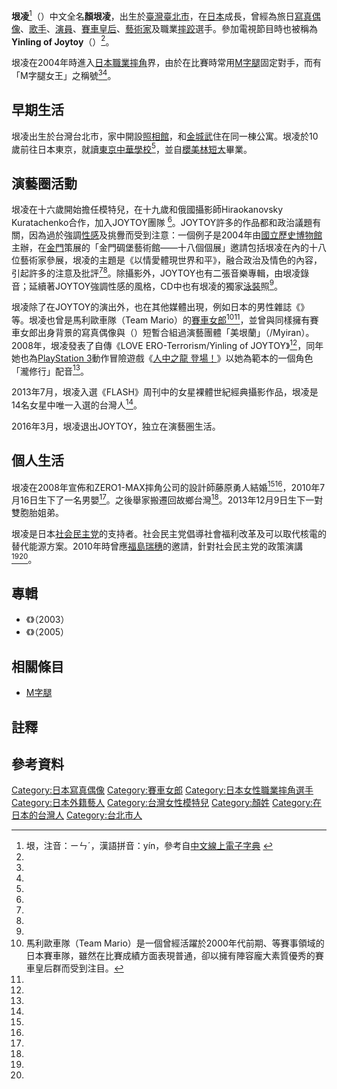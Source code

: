{{藝人
|姓名 = 垠凌 インリン
|類型 = 女藝人
|本名 = 顏垠凌
|其他藝名 = Yinling
|圖片 =Yinling.jpg
|圖片尺寸 = 200px
|圖片簡介 = 垠凌在2008年時出席於[[國立代代木競技場|國立代代木競技場]]舉行的[[哈士路|哈士路30]]（Hustle 30）活動。在照片拍攝同年她就自職業摔跤引退。
|羅馬拼音 = 
|國籍 = {{ROC}}
|出生日期 = {{Birth date and age|1976|02|15}}
|出生地點 = {{flagicon|TWN}}[[台北市|台北市]]
|教育程度 =[[樱美林大学短期大学部|櫻美林短大]]畢
|職業 = [[寫真偶像|寫真偶像]]、[[賽車皇后|賽車皇后]]、[[藝人|電視節目藝人]]、[[職業摔角|職業摔角手]]、[[歌手|歌手]]、[[演員|演員]]
|配偶 = 藤原勇人
|網站 = [http://www.eili.com.tw 垠凌 - 英里有限公司]（新）<br>[https://web.archive.org/web/20160624141206/http://yinling.asia/sp/ 垠凌 - 英里有限公司]（舊）
}}

'''垠凌'''<ref>垠，注音：ㄧㄣˊ，漢語拼音：yín，參考自[http://chinese.cdict.info/chwwwcdict.php?word=%E5%9E%A0#word0 中文線上電子字典] {{Wayback|url=http://chinese.cdict.info/chwwwcdict.php?word=%E5%9E%A0#word0 |date=20160304123657 }}</ref>（{{bd|1976年|2月15日|catIdx=Y顏}}）中文全名'''顏垠凌'''，出生於[[臺灣|臺灣]][[臺北市|臺北市]]，在[[日本|日本]]成長，曾經為旅日[[寫真偶像|寫真偶像]]、[[歌手|歌手]]、[[演員|演員]]、[[賽車皇后|賽車皇后]]、[[藝術家|藝術家]]及職業[[摔跤|摔跤]]選手。參加電視節目時也被稱為'''Yinling of Joytoy'''（{{lang|ja|インリン・オブ・ジョイトイ}}）<ref name=generasia/>。

垠凌在2004年時進入[[日本職業摔角|日本職業摔角]]界，由於在比賽時常用[[M字腿|M字腿]]固定對手，而有「M字腿女王」之稱號<ref name="時報1819"/><ref name=Nownews2010/>。

==早期生活==
垠凌出生於台灣台北市，家中開設[[照相館|照相館]]，和[[金城武|金城武]]住在同一棟公寓。垠凌於10歲前往日本東京，就讀[[東京中華學校|東京中華學校]]<ref name=generasia/>，並自[[樱美林大学短期大学部|櫻美林短大]]畢業。

==演藝圈活動==
垠凌在十六歲開始擔任模特兒，在十九歲和俄國攝影師Hiraokanovsky Kuratachenko合作，加入JOYTOY團隊<!--Kuratachenko is suspected to be in fact Japanese--><ref name=Hiraokanovsky/>。JOYTOY許多的作品都和政治議題有關，因為過於強調[[性感|性感]]及挑釁而受到注意：一個例子是2004年由[[國立歷史博物館|國立歷史博物館]]主辦，在[[金門|金門]]策展的「金門碉堡藝術館——十八個個展」邀請包括垠凌在內的十八位藝術家參展，垠凌的主題是《以情愛體現世界和平》，融合政治及情色的內容，引起許多的注意及批評<ref name="新新聞915"/><ref name="蘋果2004"/>。除攝影外，JOYTOY也有二張音樂專輯，由垠凌錄音；延續著JOYTOY強調性感的風格，CD中也有垠凌的獨家[[泳裝|泳裝]]照<ref name=generasia/>。

垠凌除了在JOYTOY的演出外，也在其他媒體出現，例如日本的男性雜誌《{{link-ja|Sabra|サブラ}}》等。垠凌也曾是馬利歐車隊（Team Mario）的[[賽車女郎|賽車女郎]]<ref group="註">馬利歐車隊（Team Mario）是一個曾經活躍於2000年代前期、{{link-ja|全日本GT錦標賽|全日本GT選手権|JGTC}}等賽事領域的日本賽車隊，雖然在比賽成績方面表現普通，卻以擁有陣容龐大素質優秀的賽車皇后群而受到注目。</ref><ref name=generasia/>，並曾與同樣擁有賽車女郎出身背景的寫真偶像{{link-ja|吉岡美穗|吉岡美穂}}與{{link-ja|榎木蘭|榎木らん}}（{{lang|ja|榎木らん}}）短暫合組過演藝團體「美垠蘭」（{{lang|ja|ミイラン}}/Myiran）{{R|Myiran}}。2008年，垠凌發表了自傳《LOVE ERO-Terrorism/Yinling of JOYTOY》<ref name=mainichi/>，同年她也為[[PlayStation_3|PlayStation 3]]動作冒險遊戲《[[人中之龍_登場！|人中之龍 登場！]]》以她為範本的一個角色「瀧修行」配音<ref name=menopause/>。

2013年7月，垠凌入選《FLASH》周刊中的女星裸體世紀經典攝影作品，垠凌是14名女星中唯一入選的台灣人<ref name="時報1848"/>。

2016年3月，垠凌退出JOYTOY，独立在演藝圏生活。

==個人生活==

垠凌在2008年宣佈和ZERO1-MAX摔角公司的設計師藤原勇人結婚<ref name=mystarhill/><ref name="中國時報2010"/>，2010年7月16日生下了一名男嬰<ref name=tokyograph/>。之後舉家搬遷回故鄉台灣<ref name="Official Blog of Yinling (Japanese)"/>。2013年12月9日生下一對雙胞胎姐弟。

垠凌是日本[[社会民主党_(日本)|社会民主党]]的支持者。社会民主党倡導社會福利改革及可以取代核電的替代能源方案。2010年時曾應[[福島瑞穗|福島瑞穗]]的邀請，針對社会民主党的政策演講<ref name=mizuhoto/><ref name="中國時報2010"/>。

==專輯==
*《{{lang|ja|愚民の恋}}》（2003）
*《{{lang|ja|愛ゎまぼろし}}》（2005）

==相關條目==
*[[M字腿|M字腿]]

==註釋==
{{reflist|group="註"}}

==參考資料==
{{reflist|2|refs=
<ref name=generasia>{{cite web
 |title=Yinling of JOYTOY
 |url=http://www.generasia.com/wiki/Yinling_of_JOYTOY
 |work=generasia
 |accessdate=2011-05-15
 |archive-date=2019-11-06
 |archive-url=https://web.archive.org/web/20191106152625/http://www.generasia.com/wiki/Yinling_of_JOYTOY
 |dead-url=no
 }}</ref>
<ref name="時報1819">{{cite journal
 |author= 李筱雯
 |title= 網友狂搜Candy　台灣名模驚爆赴日拍露點寫真
 |journal= 時報周刊
 |volume= 1819
 |url= http://mag.chinatimes.com/mag-cnt.aspx?artid=17811&page=2
 |accessdate= 2013-07-27
 |quote= 2005年甚至進軍日本職業摔角界；留下「Ｍ字固定」（雙腳成Ｍ字形，坐在對手身上達到壓制效果）的傳奇招式。
 |date= 2013年1月
 |archive-url= https://web.archive.org/web/20130115084649/http://mag.chinatimes.com/mag-cnt.aspx?artid=17811&page=2
 |archive-date= 2013-01-15
 |dead-url= yes
 }}</ref>
<ref name=Nownews2010>{{cite news
 |title= 最勇敢的孕婦！　「M字腿女王」垠凌臨盆前拍性感寫真
 |url= http://www.nownews.com/2010/12/22/91-2675753.htm#ixzz2aBEdA5ud
 |work= NOWnews 今日新聞網
 |date= 2010-12-22
 |accessdate= 2013-07-26
 |archive-date= 2010-12-25
 |archive-url= https://web.archive.org/web/20101225091709/http://www.nownews.com/2010/12/22/91-2675753.htm#ixzz2aBEdA5ud
 |dead-url= no
 }}</ref>
<ref name=Hiraokanovsky>{{cite web
 |title=Katsuro Hiraokanovsky Kuratachenko's photographer profile
 |url=http://photographers.com/profile/katsurohiraokanovskykuratachenko
 |accessdate=2011-09-15
 |archive-url=https://web.archive.org/web/20120402123316/http://photographers.com/profile/katsurohiraokanovskykuratachenko
 |archive-date=2012-04-02
 |dead-url=yes
 }}</ref>
<!--<ref name=sexrev>{{cite web
 |title=Yin Ling: The New Face (and Thighs, and Hips, and…) of the Chinese Sexual Revolution
 |url=http://www.chinese-outpost.com/newsletters/yin-ling-the-new-face-and-thighs-and-hips-and-of-the-chinese-sexual-revolution.asp
 |work=The Chinese Outpost
 |accessdate=2011-09-15
}}{{deadlink}}</ref>-->
<ref name="新新聞915">{{cite journal|author=劉伯姬|title=情色女星搶盡鏡頭 藝術家百般寂寥逛碉堡|journal=新新聞|volume=915|url=http://magazine.n.yam.com/view/mkmnews.php/199332/1|accessdate=2013-07-27|date=2004年9月|deadurl=yes|archiveurl=https://archive.is/20130726045233/http://magazine.n.yam.com/view/mkmnews.php/199332/1|archivedate=2013-07-26}}</ref>
<ref name="蘋果2004">{{cite news 
 |author= 林靖貴
 |title= 垠凌金門搞3P
 |url= http://ent.appledaily.com.tw/enews/article/entertainment/20040905/1209808
 |work= 蘋果日報
 |date= 2004-09-05
 |accessdate=2013-07-26 
}}</ref>
<ref name=mainichi>{{cite web 
 |script-title=ja:インリン：初の“結婚宣言”!「今年中ですかね」 
 |url=http://mainichi.jp/enta/geinou/graph/200806/05_5/ 
 |work=The Mainichi Daily News (Japanese) 
 |accessdate=2011-09-17 
 |archiveurl=https://web.archive.org/web/20081003083612/http://mainichi.jp/enta/geinou/graph/200806/05_5/ 
 |archivedate=2008-10-03 
 |deadurl=yes 
 }}</ref>
<ref name=menopause>{{cite web
 |title=Minigames of the Yakuza series – Erotic games
 |url=http://www.menopause-defeated.com/?s=yinling
 |work=Menopause Defeated
 |accessdate=2011-09-15
 |archive-url=https://web.archive.org/web/20160304022719/http://menopause-defeated.com/?s=yinling
 |archive-date=2016-03-04
 |dead-url=yes
 }}</ref>
<ref name="時報1848">{{cite journal
 |author= 林家群、張詠淇、潘欣
 |title= 魔鬼身材誘人　垠凌入選日本經典裸照
 |journal= 時報周刊
 |volume= 1848
 |url= http://mag.chinatimes.com/mag-cnt.aspx?artid=20378
 |accessdate= 2013-07-27
 |date= 2013年7月
 |archive-url= https://web.archive.org/web/20130726173237/http://mag.chinatimes.com/mag-cnt.aspx?artid=20378
 |archive-date= 2013-07-26
 |dead-url= yes
 }}</REF>
<!--<ref name=archive2007>{{cite web
 |last=Connell
 |first=Ryan
 |title=Pin-up girls Yinling of Joytoy, Yoko Kamon have intimates bared after MPD file
 |url=http://web.archive.org/web/20071023222623/http://mdn.mainichi.jp/culture/waiwai/archive/news/2007/06/20070622p2g00m0dm023000c.html
 |accessdate=2011-09-15
}}</ref> -->
<ref name=mizuhoto>{{cite web
 |script-title=ja:インリンさん・田中優さんとの集会報告（動画）
 |url=http://www.mizuhoto.org/news/2010/06/post-10.html
 |accessdate=2011-09-15
 |archive-date=2020-10-16
 |archive-url=https://web.archive.org/web/20201016011515/http://mizuhoto.org/news/2010/06/post-10.html
 |dead-url=no
 }}</ref>
<ref name="中國時報2010">{{cite news|author=葉宜欣|title=垠凌胎位不正 勤做孕婦操安胎|url=http://nownews.pixnet.net/blog/post/8251682-%E5%9E%A0%E5%87%8C%E8%83%8E%E4%BD%8D%E4%B8%8D%E6%AD%A3-%E5%8B%A4%E5%81%9A%E5%AD%95%E5%A9%A6%E6%93%8D%E5%AE%89%E8%83%8E|work=中國時報|date=2010-01-14|accessdate=2013-07-26|quote=新手媽媽垠凌與老公藤原勇人滿心期待兒子誕生……連前日本社會民主黨黨魁福島瑞穗都邀她演講，針對敏感的沖繩普天間基地遷移等政治議題發表談話。|deadurl=yes|archiveurl=https://web.archive.org/web/20160304204110/http://nownews.pixnet.net/blog/post/8251682-%E5%9E%A0%E5%87%8C%E8%83%8E%E4%BD%8D%E4%B8%8D%E6%AD%A3-%E5%8B%A4%E5%81%9A%E5%AD%95%E5%A9%A6%E6%93%8D%E5%AE%89%E8%83%8E|archivedate=2016-03-04}}</ref> 
<ref name=mystarhill>{{cite web 
 |title=Yinling of Joytoy To Get Married 
 |url=http://blog.mystarhill.com/marriage/yinling-of-joytoy-to-get-married/ 
 |date=2008-04-02 
 |deadurl=yes 
 |archiveurl=https://web.archive.org/web/20120324045214/http://blog.mystarhill.com/marriage/yinling-of-joytoy-to-get-married/ 
 |archivedate=2012-03-24 
 |accessdate=2013-07-26 
 }}</ref>
<ref name=tokyograph>{{cite web
 |title=Yinling gives birth to first child
 |url=http://www.tokyograph.com/news/yinling-gives-birth-to-first-child/
 |date=16 July 2010
 |accessdate=2013-07-26
 |archive-date=2017-07-09
 |archive-url=https://web.archive.org/web/20170709030204/http://www.tokyograph.com/news/yinling-gives-birth-to-first-child/
 |dead-url=no
 }}</ref>
<ref name="Official Blog of Yinling (Japanese)">{{cite web
 |first=Yinling
 |script-title=ja:帰ってきました
 |url=http://ameblo.jp/yinlingofjoytoy/page-2.html#main
 |accessdate=2011-09-22
 |archive-date=2019-04-05
 |archive-url=https://web.archive.org/web/20190405130527/https://ameblo.jp/yinlingofjoytoy/page-2.html#main
 |dead-url=no
 }}</ref>

<ref name="Myiran">{{cite web |url=http://s02.megalodon.jp/2007-1029-2358-08/www.bekkoame.ne.jp/i/joytoy/www/myiran.html |language=ja |script-title=ja:「ミイラン」問題の概要 |publisher=垠凌個人官網頁面備份 |date=2007年10月29日 |accessdate=2013年7月30日 |archive-date=2020年10月8日 |archive-url=https://web.archive.org/web/20201008090235/http://s02.megalodon.jp/2007-1029-2358-08/www.bekkoame.ne.jp/i/joytoy/www/myiran.html |dead-url=no }}</ref>
}}

{{DEFAULTSORT:Yinling}}
[[Category:日本寫真偶像|Category:日本寫真偶像]]
[[Category:賽車女郎|Category:賽車女郎]]
[[Category:日本女性職業摔角選手|Category:日本女性職業摔角選手]]
[[Category:日本外籍藝人|Category:日本外籍藝人]]
[[Category:台灣女性模特兒|Category:台灣女性模特兒]]
[[Category:顏姓|Category:顏姓]]
[[Category:在日本的台灣人|Category:在日本的台灣人]]
[[Category:台北市人|Category:台北市人]]